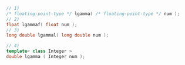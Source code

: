 ```cpp
// 1)
/* floating-point-type */ lgamma( /* floating-point-type */ num );
// 2)
float lgammaf( float num );
// 3)
long double lgammal( long double num );
```
```cpp title="Additional Overloads"
// 4)
template< class Integer >
double lgamma ( Integer num );
```
